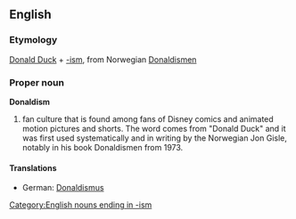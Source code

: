 {{wikipedia}}
==English==
===Etymology===
[[Donald Duck]] + [[-ism]], from Norwegian [[Donaldismen]]
===Proper noun===
'''Donaldism'''
# fan culture that is found among fans of Disney comics and animated motion pictures and shorts. The word comes from "Donald Duck" and it was first used systematically and in writing by the Norwegian Jon Gisle, notably in his book Donaldismen from 1973.
[[Category:English nouns ending in -ism]]
====Translations====
*German: [[Donaldismus]] {{m}}